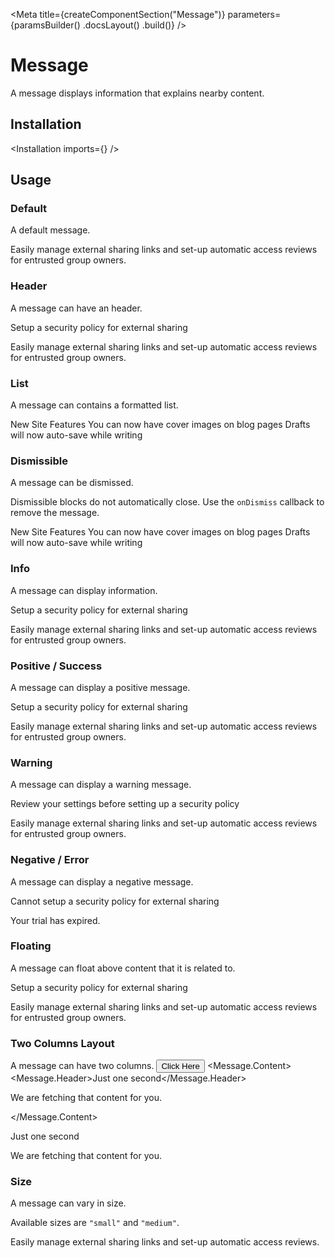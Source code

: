 
<Meta
    title={createComponentSection("Message")}
    parameters={paramsBuilder()
        .docsLayout(<SemanticLayout documentationPath="/collections/message" />)
        .build()}
/>

# Message

A message displays information that explains nearby content.

## Installation

<Installation imports={<Imports />} />

## Usage

### Default

A default message.

<Preview>
    <Story name="default">
        <Message>
            Easily manage external sharing links and set-up automatic access reviews for entrusted group owners.
        </Message>
    </Story>
</Preview>

### Header

A message can have an header.

<Preview>
    <Story name="header">
        <Message>
            <Message.Header>Setup a security policy for external sharing</Message.Header>
            <p>
                Easily manage external sharing links and set-up automatic access reviews for entrusted group owners.
            </p>
        </Message>
    </Story>
</Preview>

### List

A message can contains a formatted list.

<Preview>
    <Story name="list">
        <Message>
            <Message.Header>New Site Features</Message.Header>
            <Message.List>
                <Message.Item>You can now have cover images on blog pages</Message.Item>
                <Message.Item>Drafts will now auto-save while writing</Message.Item>
            </Message.List>
        </Message>
    </Story>
</Preview>

### Dismissible

A message can be dismissed.

<p>
    <span style={{ display: "inline-block", lineHeight: 1, verticalAlign: "middle" }}><InfoIcon className="w6 h6" /></span> <span style={{ fontStyle: "italic" }}>Dismissible blocks do not automatically close. Use the <code>onDismiss</code> callback to remove the message.</span>
</p>

<Preview>
    <Story name="dismissible">
        <Message onDismiss={noop}>
            <Message.Header>New Site Features</Message.Header>
            <Message.List>
                <Message.Item>You can now have cover images on blog pages</Message.Item>
                <Message.Item>Drafts will now auto-save while writing</Message.Item>
            </Message.List>
        </Message>
    </Story>
</Preview>

### Info

A message can display information.

<Preview>
    <Story name="info">
        <Message info>
            <Message.Header>Setup a security policy for external sharing</Message.Header>
            <p>
                Easily manage external sharing links and set-up automatic access reviews for entrusted group owners.
            </p>
        </Message>
    </Story>
</Preview>

### Positive / Success

A message can display a positive message.

<Preview>
    <Story name="positive success">
        <Message positive>
            <Message.Header>Setup a security policy for external sharing</Message.Header>
            <p>
                Easily manage external sharing links and set-up automatic access reviews for entrusted group owners.
            </p>
        </Message>
    </Story>
</Preview>

### Warning

A message can display a warning message.

<Preview>
    <Story name="warning">
        <Message warning>
            <Message.Header>Review your settings before setting up a security policy</Message.Header>
            <p>
                Easily manage external sharing links and set-up automatic access reviews for entrusted group owners.
            </p>
        </Message>
    </Story>
</Preview>

### Negative / Error

A message can display a negative message.

<Preview>
    <Story name="negative error">
        <Message negative>
            <Message.Header>Cannot setup a security policy for external sharing</Message.Header>
            <p>
                Your trial has expired.
            </p>
        </Message>
    </Story>
</Preview>

### Floating

A message can float above content that it is related to.

<Preview>
    <Story name="floating">
        <Message floating>
            <Message.Header>
                Setup a security policy for external sharing
            </Message.Header>
            <p>
                Easily manage external sharing links and set-up automatic access reviews
                for entrusted group owners.
            </p>
        </Message>
    </Story>
</Preview>

### Two Columns Layout

A message can have two columns.
<Preview>
    <Story name="left aligned">
        <Message icon>
            <Button>Click Here</Button>
            <Message.Content>
                <Message.Header>Just one second</Message.Header>
                <p>We are fetching that content for you.</p>
            </Message.Content>
        </Message>
    </Story>
</Preview>

<Preview>
    <Story name="right aligned">
        <Message icon>
            <Message.Content>
                <Message.Header>Just one second</Message.Header>
                <p>We are fetching that content for you.</p>
            </Message.Content>
            <InfoIcon className="w10 h10" />
        </Message>
    </Story>
</Preview>

### Size

A message can vary in size.

Available sizes are `"small"` and `"medium"`.

<Preview>
    <Story name="size">
        <Message size="small">
            <p className="fw6">
                Easily manage external sharing links and set-up automatic access reviews.
            </p>
        </Message>
    </Story>
</Preview>
